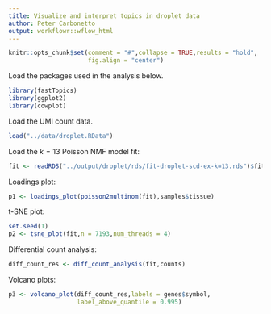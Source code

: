 ```yaml
---
title: Visualize and interpret topics in droplet data
author: Peter Carbonetto
output: workflowr::wflow_html
---
```


```r
knitr::opts_chunk$set(comment = "#",collapse = TRUE,results = "hold",
                      fig.align = "center")
```

Load the packages used in the analysis below.

```r
library(fastTopics)
library(ggplot2)
library(cowplot)
```

Load the UMI count data.

```r
load("../data/droplet.RData")
```

Load the $k = 13$ Poisson NMF model fit:

```r
fit <- readRDS("../output/droplet/rds/fit-droplet-scd-ex-k=13.rds")$fit
```

Loadings plot:

```r
p1 <- loadings_plot(poisson2multinom(fit),samples$tissue)
```

t-SNE plot:

```r
set.seed(1)
p2 <- tsne_plot(fit,n = 7193,num_threads = 4)
```

Differential count analysis:

```r
diff_count_res <- diff_count_analysis(fit,counts)
```

Volcano plots:

```r
p3 <- volcano_plot(diff_count_res,labels = genes$symbol,
                   label_above_quantile = 0.995)
```
